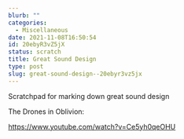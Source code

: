 ```yaml
---
blurb: ""
categories:
  - Miscellaneous
date: 2021-11-08T16:50:54
id: 20ebyR3vZ5jX
status: scratch
title: Great Sound Design
type: post
slug: great-sound-design--20ebyr3vz5jx
---
```


Scratchpad for marking down great sound design


The Drones in Oblivion:

https://www.youtube.com/watch?v=Ce5yh0qeOHU




